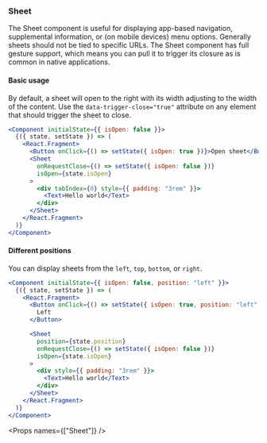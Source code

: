 
<Nav title="Sheet" />
<SEO title="Sheet" />

<Container>
<Article sidebar={[
  { id: 'Sheet', name: 'Sheet' },
  { id: 'Basic usage', name: 'Basic usage' },
  { id: 'Different positions', name: 'Different positions'},
  { id: 'Props', name: 'API'}
]}>

# Sheet

The Sheet component is useful for displaying app-based navigation, supplemental information, or (on mobile devices) menu options.
Generally sheets should not be tied to specific URLs. The Sheet component has full gesture support, which
means you can pull it to trigger its closure as is common in native applications.

#### Basic usage

By default, a sheet will open to the right with its width adjusting to the width of the content. Use the `data-trigger-close="true"` attribute on any element that should trigger the sheet to close.

```jsx expanded
<Component initialState={{ isOpen: false }}>
  {({ state, setState }) => (
    <React.Fragment>
      <Button onClick={() => setState({ isOpen: true })}>Open sheet</Button>
      <Sheet
        onRequestClose={() => setState({ isOpen: false })}
        isOpen={state.isOpen}
      >
        <div tabIndex={0} style={{ padding: "3rem" }}>
          <Text>Hello world</Text>
        </div>
      </Sheet>
    </React.Fragment>
  )}
</Component>
```

#### Different positions

You can display sheets from the `left`, `top`, `bottom`, or `right`.

```jsx
<Component initialState={{ isOpen: false, position: "left" }}>
  {({ state, setState }) => (
    <React.Fragment>
      <Button onClick={() => setState({ isOpen: true, position: "left" })}>
        Left
      </Button>

      <Sheet
        position={state.position}
        onRequestClose={() => setState({ isOpen: false })}
        isOpen={state.isOpen}
      >
        <div style={{ padding: "3rem" }}>
          <Text>Hello world</Text>
        </div>
      </Sheet>
    </React.Fragment>
  )}
</Component>
```

<Props names={["Sheet"]} />

</Article>
</Container>
